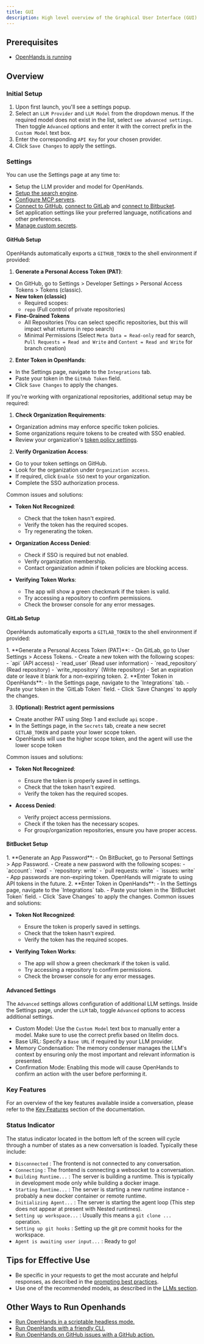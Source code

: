 ```yaml
---
title: GUI
description: High level overview of the Graphical User Interface (GUI) in OpenHands.
---
```


## Prerequisites

- [OpenHands is running](/usage/local-setup)

## Overview

### Initial Setup

1. Upon first launch, you'll see a settings popup.
2. Select an `LLM Provider` and `LLM Model` from the dropdown menus. If the required model does not exist in the list,
   select `see advanced settings`. Then toggle `Advanced` options and enter it with the correct prefix in the
   `Custom Model` text box.
3. Enter the corresponding `API Key` for your chosen provider.
4. Click `Save Changes` to apply the settings.

### Settings

You can use the Settings page at any time to:

- Setup the LLM provider and model for OpenHands.
- [Setup the search engine](/usage/search-engine-setup).
- [Configure MCP servers](/usage/mcp).
- [Connect to GitHub](/usage/how-to/gui-mode#github-setup), [connect to GitLab](/usage/how-to/gui-mode#gitlab-setup)
  and [connect to Bitbucket](/usage/how-to/gui-mode#bitbucket-setup).
- Set application settings like your preferred language, notifications and other preferences.
- [Manage custom secrets](/usage/common-settings#secrets-management).

#### GitHub Setup

OpenHands automatically exports a `GITHUB_TOKEN` to the shell environment if provided:

<AccordionGroup>
<Accordion title="Setting Up a GitHub Token">

  1. **Generate a Personal Access Token (PAT)**:
   - On GitHub, go to Settings > Developer Settings > Personal Access Tokens > Tokens (classic).
   - **New token (classic)**
     - Required scopes:
     - `repo` (Full control of private repositories)
   - **Fine-Grained Tokens**
     - All Repositories (You can select specific repositories, but this will impact what returns in repo search)
     - Minimal Permissions (Select `Meta Data = Read-only` read for search, `Pull Requests = Read and Write` and `Content = Read and Write` for branch creation)
  2. **Enter Token in OpenHands**:
   - In the Settings page, navigate to the `Integrations` tab.
   - Paste your token in the `GitHub Token` field.
   - Click `Save Changes` to apply the changes.

  If you're working with organizational repositories, additional setup may be required:

  1. **Check Organization Requirements**:
   - Organization admins may enforce specific token policies.
   - Some organizations require tokens to be created with SSO enabled.
   - Review your organization's [token policy settings](https://docs.github.com/en/organizations/managing-programmatic-access-to-your-organization/setting-a-personal-access-token-policy-for-your-organization).
  2. **Verify Organization Access**:
   - Go to your token settings on GitHub.
   - Look for the organization under `Organization access`.
   - If required, click `Enable SSO` next to your organization.
   - Complete the SSO authorization process.
</Accordion>

<Accordion title="Troubleshooting">
  Common issues and solutions:

  - **Token Not Recognized**:
     - Check that the token hasn't expired.
     - Verify the token has the required scopes.
     - Try regenerating the token.

  - **Organization Access Denied**:
     - Check if SSO is required but not enabled.
     - Verify organization membership.
     - Contact organization admin if token policies are blocking access.

  - **Verifying Token Works**:
     - The app will show a green checkmark if the token is valid.
     - Try accessing a repository to confirm permissions.
     - Check the browser console for any error messages.
</Accordion>
</AccordionGroup>

#### GitLab Setup

OpenHands automatically exports a `GITLAB_TOKEN` to the shell environment if provided:

<AccordionGroup>
<Accordion title="Setting Up a GitLab Token">
  1. **Generate a Personal Access Token (PAT)**:
   - On GitLab, go to User Settings > Access Tokens.
   - Create a new token with the following scopes:
     - `api` (API access)
     - `read_user` (Read user information)
     - `read_repository` (Read repository)
     - `write_repository` (Write repository)
   - Set an expiration date or leave it blank for a non-expiring token.
  2. **Enter Token in OpenHands**:
   - In the Settings page, navigate to the `Integrations` tab.
   - Paste your token in the `GitLab Token` field.
   - Click `Save Changes` to apply the changes.

  3. **(Optional): Restrict agent permissions**
   - Create another PAT using Step 1 and exclude `api` scope .
   - In the Settings page, in the `Secrets` tab, create a new secret `GITLAB_TOKEN` and paste your lower scope token.
   - OpenHands will use the higher scope token, and the agent will use the lower scope token
</Accordion>

<Accordion title="Troubleshooting">
  Common issues and solutions:

  - **Token Not Recognized**:
     - Ensure the token is properly saved in settings.
     - Check that the token hasn't expired.
     - Verify the token has the required scopes.

  - **Access Denied**:
     - Verify project access permissions.
     - Check if the token has the necessary scopes.
     - For group/organization repositories, ensure you have proper access.
</Accordion>
</AccordionGroup>

#### BitBucket Setup
<AccordionGroup>
<Accordion title="Setting Up a BitBucket Password">
1. **Generate an App Password**:
   - On BitBucket, go to Personal Settings > App Password.
   - Create a new password with the following scopes:
     - `account`: `read`
     - `repository: write`
     - `pull requests: write`
     - `issues: write`
   - App passwords are non-expiring token. OpenHands will migrate to using API tokens in the future.
  2. **Enter Token in OpenHands**:
   - In the Settings page, navigate to the `Integrations` tab.
   - Paste your token in the `BitBucket Token` field.
   - Click `Save Changes` to apply the changes.
</Accordion>

<Accordion title="Troubleshooting">
  Common issues and solutions:

  - **Token Not Recognized**:
     - Ensure the token is properly saved in settings.
     - Check that the token hasn't expired.
     - Verify the token has the required scopes.

  - **Verifying Token Works**:
     - The app will show a green checkmark if the token is valid.
     - Try accessing a repository to confirm permissions.
     - Check the browser console for any error messages.
</Accordion>

</AccordionGroup>

#### Advanced Settings

The `Advanced` settings allows configuration of additional LLM settings. Inside the Settings page, under the `LLM` tab,
toggle `Advanced` options to access additional settings.

- Custom Model: Use the `Custom Model` text box to manually enter a model. Make sure to use the correct prefix based on litellm docs.
- Base URL: Specify a `Base URL` if required by your LLM provider.
- Memory Condensation: The memory condenser manages the LLM's context by ensuring only the most important and relevant information is presented.
- Confirmation Mode: Enabling this mode will cause OpenHands to confirm an action with the user before performing it.

### Key Features

For an overview of the key features available inside a conversation, please refer to the [Key Features](/usage/key-features)
section of the documentation.

### Status Indicator

The status indicator located in the bottom left of the screen will cycle through a number of states as a new conversation
is loaded. Typically these include:

* `Disconnected` : The frontend is not connected to any conversation.
* `Connecting` : The frontend is connecting a websocket to a conversation.
* `Building Runtime...` : The server is building a runtime. This is typically in development mode only while building a docker image.
* `Starting Runtime...` : The server is starting a new runtime instance - probably a new docker container or remote runtime.
* `Initializing Agent...` : The server is starting the agent loop (This step does not appear at present with Nested runtimes).
* `Setting up workspace...` : Usually this means a `git clone ...` operation.
* `Setting up git hooks` : Setting up the git pre commit hooks for the workspace.
* `Agent is awaiting user input...` : Ready to go!

## Tips for Effective Use

- Be specific in your requests to get the most accurate and helpful responses, as described in the [prompting best practices](../prompting/prompting-best-practices).
- Use one of the recommended models, as described in the [LLMs section](/usage/llms/llms).

## Other Ways to Run Openhands
- [Run OpenHands in a scriptable headless mode.](/usage/how-to/headless-mode)
- [Run OpenHands with a friendly CLI.](/usage/how-to/cli-mode)
- [Run OpenHands on GitHub issues with a GitHub action.](/usage/how-to/github-action)
